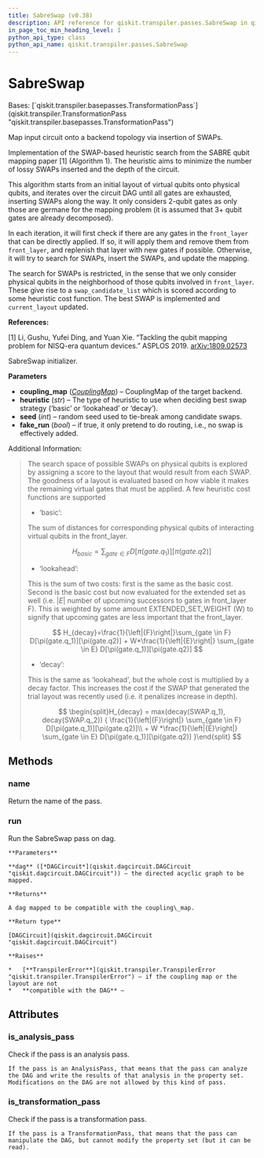 ```yaml
---
title: SabreSwap (v0.38)
description: API reference for qiskit.transpiler.passes.SabreSwap in qiskit v0.38
in_page_toc_min_heading_level: 1
python_api_type: class
python_api_name: qiskit.transpiler.passes.SabreSwap
---
```


# SabreSwap

<Class id="qiskit.transpiler.passes.SabreSwap" isDedicatedPage={true} github="https://github.com/qiskit/qiskit/tree/stable/0.21/qiskit/transpiler/passes/routing/sabre_swap.py" signature="SabreSwap(*args, **kwargs)" modifiers="class">
  Bases: [`qiskit.transpiler.basepasses.TransformationPass`](qiskit.transpiler.TransformationPass "qiskit.transpiler.basepasses.TransformationPass")

  Map input circuit onto a backend topology via insertion of SWAPs.

  Implementation of the SWAP-based heuristic search from the SABRE qubit mapping paper \[1] (Algorithm 1). The heuristic aims to minimize the number of lossy SWAPs inserted and the depth of the circuit.

  This algorithm starts from an initial layout of virtual qubits onto physical qubits, and iterates over the circuit DAG until all gates are exhausted, inserting SWAPs along the way. It only considers 2-qubit gates as only those are germane for the mapping problem (it is assumed that 3+ qubit gates are already decomposed).

  In each iteration, it will first check if there are any gates in the `front_layer` that can be directly applied. If so, it will apply them and remove them from `front_layer`, and replenish that layer with new gates if possible. Otherwise, it will try to search for SWAPs, insert the SWAPs, and update the mapping.

  The search for SWAPs is restricted, in the sense that we only consider physical qubits in the neighborhood of those qubits involved in `front_layer`. These give rise to a `swap_candidate_list` which is scored according to some heuristic cost function. The best SWAP is implemented and `current_layout` updated.

  **References:**

  \[1] Li, Gushu, Yufei Ding, and Yuan Xie. “Tackling the qubit mapping problem for NISQ-era quantum devices.” ASPLOS 2019. [arXiv:1809.02573](https://arxiv.org/pdf/1809.02573.pdf)

  SabreSwap initializer.

  **Parameters**

  *   **coupling\_map** ([*CouplingMap*](qiskit.transpiler.CouplingMap "qiskit.transpiler.CouplingMap")) – CouplingMap of the target backend.
  *   **heuristic** (*str*) – The type of heuristic to use when deciding best swap strategy (‘basic’ or ‘lookahead’ or ‘decay’).
  *   **seed** (*int*) – random seed used to tie-break among candidate swaps.
  *   **fake\_run** (*bool*) – if true, it only pretend to do routing, i.e., no swap is effectively added.

  Additional Information:

  > The search space of possible SWAPs on physical qubits is explored by assigning a score to the layout that would result from each SWAP. The goodness of a layout is evaluated based on how viable it makes the remaining virtual gates that must be applied. A few heuristic cost functions are supported
  >
  > *   ‘basic’:
  >
  > The sum of distances for corresponding physical qubits of interacting virtual qubits in the front\_layer.
  >
  > $$
  > H_{basic} = \sum_{gate \in F} D[\pi(gate.q_1)][\pi(gate.q2)]
  > $$
  >
  > *   ‘lookahead’:
  >
  > This is the sum of two costs: first is the same as the basic cost. Second is the basic cost but now evaluated for the extended set as well (i.e. $|E|$ number of upcoming successors to gates in front\_layer F). This is weighted by some amount EXTENDED\_SET\_WEIGHT (W) to signify that upcoming gates are less important that the front\_layer.
  >
  > $$
  > H_{decay}=\frac{1}{\left|{F}\right|}\sum_{gate \in F} D[\pi(gate.q_1)][\pi(gate.q2)]
  >     + W*\frac{1}{\left|{E}\right|} \sum_{gate \in E} D[\pi(gate.q_1)][\pi(gate.q2)]
  > $$
  >
  > *   ‘decay’:
  >
  > This is the same as ‘lookahead’, but the whole cost is multiplied by a decay factor. This increases the cost if the SWAP that generated the trial layout was recently used (i.e. it penalizes increase in depth).
  >
  > $$
  > \begin{split}H_{decay} = max(decay(SWAP.q_1), decay(SWAP.q_2)) {
  >     \frac{1}{\left|{F}\right|} \sum_{gate \in F} D[\pi(gate.q_1)][\pi(gate.q2)]\\
  >     + W *\frac{1}{\left|{E}\right|} \sum_{gate \in E} D[\pi(gate.q_1)][\pi(gate.q2)]
  >     }\end{split}
  > $$

  ## Methods

  <span id="qiskit-transpiler-passes-sabreswap-name" />

  ### name

  <Function id="qiskit.transpiler.passes.SabreSwap.name" signature="SabreSwap.name()">
    Return the name of the pass.
  </Function>

  <span id="qiskit-transpiler-passes-sabreswap-run" />

  ### run

  <Function id="qiskit.transpiler.passes.SabreSwap.run" signature="SabreSwap.run(dag)">
    Run the SabreSwap pass on dag.

    **Parameters**

    **dag** ([*DAGCircuit*](qiskit.dagcircuit.DAGCircuit "qiskit.dagcircuit.DAGCircuit")) – the directed acyclic graph to be mapped.

    **Returns**

    A dag mapped to be compatible with the coupling\_map.

    **Return type**

    [DAGCircuit](qiskit.dagcircuit.DAGCircuit "qiskit.dagcircuit.DAGCircuit")

    **Raises**

    *   [**TranspilerError**](qiskit.transpiler.TranspilerError "qiskit.transpiler.TranspilerError") – if the coupling map or the layout are not
    *   **compatible with the DAG** –
  </Function>

  ## Attributes

  ### is\_analysis\_pass

  <Attribute id="qiskit.transpiler.passes.SabreSwap.is_analysis_pass">
    Check if the pass is an analysis pass.

    If the pass is an AnalysisPass, that means that the pass can analyze the DAG and write the results of that analysis in the property set. Modifications on the DAG are not allowed by this kind of pass.
  </Attribute>

  ### is\_transformation\_pass

  <Attribute id="qiskit.transpiler.passes.SabreSwap.is_transformation_pass">
    Check if the pass is a transformation pass.

    If the pass is a TransformationPass, that means that the pass can manipulate the DAG, but cannot modify the property set (but it can be read).
  </Attribute>
</Class>

